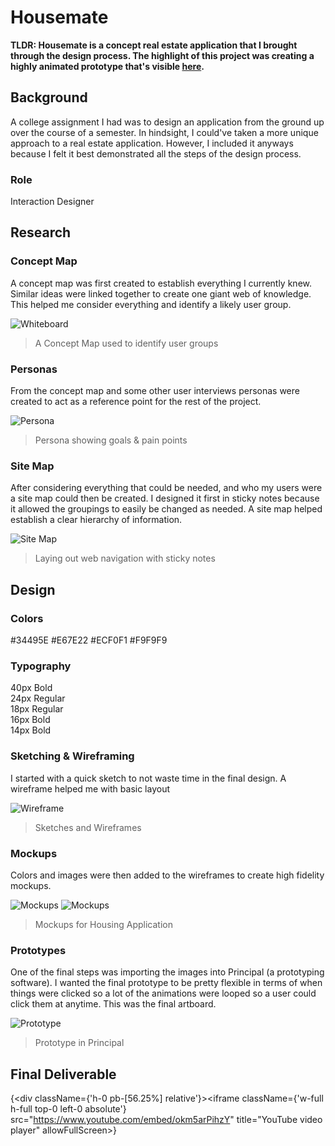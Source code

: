 # Housemate
**TLDR: Housemate is a concept real estate application that I brought through the design process. The highlight of this project was creating a highly animated prototype that's visible [here](/projects/housemate#final-deliverable).**

## Background
A college assignment I had was to design an application from the ground up over the course of a semester. In hindsight, I could've taken a more unique approach to a real estate application. However, I included it anyways because I felt it best demonstrated all the steps of the design process.  

### Role
Interaction Designer

## Research

### Concept Map
A concept map was first created to establish everything I currently knew. Similar ideas were linked together to create one giant web of knowledge. This helped me consider everything and identify a likely user group.

![Whiteboard](/hm/concept.png "title")
> A Concept Map used to identify user groups

### Personas

From the concept map and some other user interviews personas were created to act as a reference point for the rest of the project.

![Persona](/hm/persona2.jpg "title")
> Persona showing goals & pain points

### Site Map

After considering everything that could be needed, and who my users were a site map could then be created. I designed it first in sticky notes because it allowed the groupings to easily be changed as needed. A site map helped establish a clear hierarchy of information.

![Site Map](/hm/site_map.jpg "title")
> Laying out web navigation with sticky notes



## Design

### Colors

<Wrapper gridWidth={4}>
  <Container width={1} bgColor={'#34495E'}><ColorBlock color={'white'}>#34495E</ColorBlock></Container>
  <Container width={1} bgColor={'#E67E22'}><ColorBlock color={'white'}>#E67E22</ColorBlock></Container>
  <Container width={1} bgColor={'#ECF0F1'}><ColorBlock color={'black'}>#ECF0F1</ColorBlock></Container>
  <Container width={1} bgColor={'#F9F9F9'}><ColorBlock color={'black'}>#F9F9F9</ColorBlock></Container>
</Wrapper>

### Typography
<div style={{fontFamily: 'Helvetica'}, {paddingTop: '16px'}}>
  <div style={{fontWeight: 700, fontSize: '40px'}}>40px Bold</div>
  <div style={{fontWeight: 400, fontSize: '24px'}}>24px Regular</div>
  <div style={{fontWeight: 400, fontSize: '18px'}}>18px Regular</div>
  <div style={{fontWeight: 700, fontSize: '16px'}}>16px Bold</div>
  <div style={{fontWeight: 700, fontSize: '14px'}}>14px Bold</div>
</div>



### Sketching & Wireframing

I started with a quick sketch to not waste time in the final design. A wireframe helped me with basic layout

![Wireframe](/hm/wireframe.jpg "title")
>Sketches and Wireframes

### Mockups

Colors and images were then added to the wireframes to create high fidelity mockups.

![Mockups](/hm/mockset1.jpg "title")
![Mockups](/hm/mockset2.jpg "title")
> Mockups for Housing Application

### Prototypes

One of the final steps was importing the images into Principal (a prototyping software). I wanted the final prototype to be pretty flexible in terms of when things were clicked so a lot of the animations were looped so a user could click them at anytime. This was the final artboard.

![Prototype](/hm/hm_proto.png "title")
>Prototype in Principal

## Final Deliverable

{<div className={'h-0 pb-[56.25%] relative'}><iframe className={'w-full h-full top-0 left-0 absolute'} src="https://www.youtube.com/embed/okm5arPihzY" title="YouTube video player" allowFullScreen></iframe></div>}
